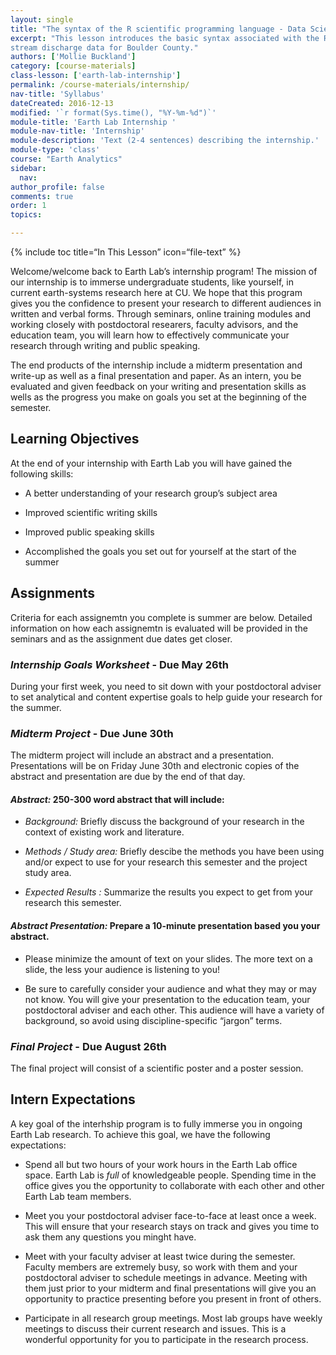 ```yaml
---
layout: single
title: "The syntax of the R scientific programming language - Data Science for scientists 101"
excerpt: "This lesson introduces the basic syntax associated with the R scientific programming language. We will introduce assignment operators (<-), comments and basic functions that are available to use in R to perform basic tasks including head(), qplot() to quickly plot data and others. This lesson is designed for someone who has not used R before. We will work with precipitation and
stream discharge data for Boulder County."
authors: ['Mollie Buckland']
category: [course-materials]
class-lesson: ['earth-lab-internship']
permalink: /course-materials/internship/
nav-title: 'Syllabus'
dateCreated: 2016-12-13
modified: '`r format(Sys.time(), "%Y-%m-%d")`'
module-title: 'Earth Lab Internship '
module-nav-title: 'Internship'
module-description: 'Text (2-4 sentences) describing the internship.'
module-type: 'class'
course: "Earth Analytics"
sidebar:
  nav:
author_profile: false
comments: true
order: 1
topics:

---
```


{% include toc title="In This Lesson" icon="file-text" %}


Welcome/welcome back to Earth Lab's internship program! The mission of our internship is to immerse undergraduate students, like yourself, in current earth-systems research here at CU. We hope that this program gives you the confidence to present your research to different audiences in written and verbal forms. Through seminars, online training modules and working closely with postdoctoral researers, faculty advisors, and the education team, you will learn how to effectively communicate your research through writing and public speaking.
  
The end products of the internship include a midterm presentation and write-up as well as a final presentation and paper.  As an intern, you be evaluated and given feedback on your writing and presentation skills as wells as the progress you make on goals you set at the beginning of the semester.

<div class='notice--success' markdown="1">

## <i class="fa fa-graduation-cap" aria-hidden="true"></i> Learning Objectives
At the end of your internship with Earth Lab you will have gained the following skills:

  * A better understanding of your research group's subject area

  * Improved scientific writing skills

  * Improved public speaking skills

  * Accomplished the goals you set out for yourself at the start of the summer

</div>

## Assignments
Criteria for each assignemtn you complete is summer are below. Detailed information on how each assignemtn is evaluated will be provided in the seminars and as the assignment due dates get closer.

### *Internship Goals Worksheet* - **Due May 26th**
  During your first week, you need to sit down with your postdoctoral adviser to set analytical and content expertise goals to help guide your research for the summer.
  
### *Midterm Project* - **Due June 30th**
  The midterm project will include an abstract and a presentation. Presentations will be on Friday June 30th and electronic copies of the abstract and presentation are due by the end of that day.

#### *Abstract:* 250-300 word abstract that will include:

  * *Background:* Briefly discuss the background of your research in the context of existing work and literature.

  * *Methods / Study area:* Briefly descibe the methods you have been using and/or expect to use for your research this semester and the project study area.

  * *Expected Results :* Summarize the results you expect to get from your research this semester.

#### *Abstract Presentation:* Prepare a 10-minute presentation based you your abstract.

  * Please minimize the amount of text on your slides. The more text on a slide, the less your audience is listening to you!
  
  * Be sure to carefully consider your audience and what they may or may not know. You will give your presentation to the education team, your postdoctoral adviser and each other. This audience will have a variety of background, so avoid using discipline-specific "jargon" terms.

### *Final Project* - **Due August 26th**
  The final project will consist of a scientific poster and a poster session.
  
## Intern Expectations
A key goal of the interhship program is to fully immerse you in ongoing Earth Lab research. To achieve this goal, we have the following expectations:

  * Spend all but two hours of your work hours in the Earth Lab office space. Earth Lab is *full* of knowledgeable people. Spending time in the office gives you the opportunity to collaborate with each other and other Earth Lab team members.

  * Meet you your postdoctoral adviser face-to-face at least once a week. This will ensure that your research stays on track and gives you time to ask them any questions you minght have. 

  * Meet with your faculty adviser at least twice during the semester. Faculty members are extremely busy, so work with them and your postdoctoral adviser to schedule meetings in advance. Meeting with them just prior to your midterm and final presentations will give you an opportunity to practice presenting before you present in front of others. 

  * Participate in all research group meetings. Most lab groups have weekly meetings to discuss their current research and issues. This is a wonderful opportunity for you to participate in the research process. 